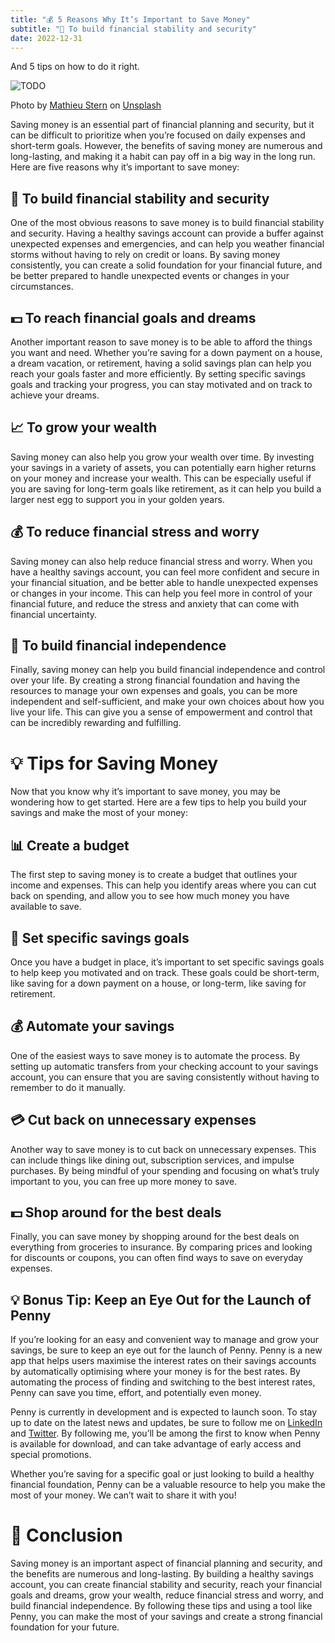 ```yaml
---
title: "💰 5 Reasons Why It’s Important to Save Money"
subtitle: "🏡 To build financial stability and security"
date: 2022-12-31
---
```


And 5 tips on how to do it right.

<Image src={image0} alt="TODO" />

Photo by [Mathieu Stern](https://unsplash.com/@mathieustern?utm_source=medium&utm_medium=referral) on [Unsplash](https://unsplash.com/?utm_source=medium&utm_medium=referral)

Saving money is an essential part of financial planning and security, but it can be difficult to prioritize when you’re focused on daily expenses and short-term goals. However, the benefits of saving money are numerous and long-lasting, and making it a habit can pay off in a big way in the long run. Here are five reasons why it’s important to save money:

## 🏡 To build financial stability and security

One of the most obvious reasons to save money is to build financial stability and security. Having a healthy savings account can provide a buffer against unexpected expenses and emergencies, and can help you weather financial storms without having to rely on credit or loans. By saving money consistently, you can create a solid foundation for your financial future, and be better prepared to handle unexpected events or changes in your circumstances.

## 💵 To reach financial goals and dreams

Another important reason to save money is to be able to afford the things you want and need. Whether you’re saving for a down payment on a house, a dream vacation, or retirement, having a solid savings plan can help you reach your goals faster and more efficiently. By setting specific savings goals and tracking your progress, you can stay motivated and on track to achieve your dreams.

## 📈 To grow your wealth

Saving money can also help you grow your wealth over time. By investing your savings in a variety of assets, you can potentially earn higher returns on your money and increase your wealth. This can be especially useful if you are saving for long-term goals like retirement, as it can help you build a larger nest egg to support you in your golden years.

## 💰 To reduce financial stress and worry

Saving money can also help reduce financial stress and worry. When you have a healthy savings account, you can feel more confident and secure in your financial situation, and be better able to handle unexpected expenses or changes in your income. This can help you feel more in control of your financial future, and reduce the stress and anxiety that can come with financial uncertainty.

## 💪 To build financial independence

Finally, saving money can help you build financial independence and control over your life. By creating a strong financial foundation and having the resources to manage your own expenses and goals, you can be more independent and self-sufficient, and make your own choices about how you live your life. This can give you a sense of empowerment and control that can be incredibly rewarding and fulfilling.

# 💡 Tips for Saving Money

Now that you know why it’s important to save money, you may be wondering how to get started. Here are a few tips to help you build your savings and make the most of your money:

## 📊 Create a budget

The first step to saving money is to create a budget that outlines your income and expenses. This can help you identify areas where you can cut back on spending, and allow you to see how much money you have available to save.

## 💸 Set specific savings goals

Once you have a budget in place, it’s important to set specific savings goals to help keep you motivated and on track. These goals could be short-term, like saving for a down payment on a house, or long-term, like saving for retirement.

## 💰 Automate your savings

One of the easiest ways to save money is to automate the process. By setting up automatic transfers from your checking account to your savings account, you can ensure that you are saving consistently without having to remember to do it manually.

## 💳 Cut back on unnecessary expenses

Another way to save money is to cut back on unnecessary expenses. This can include things like dining out, subscription services, and impulse purchases. By being mindful of your spending and focusing on what’s truly important to you, you can free up more money to save.

## 💵 Shop around for the best deals

Finally, you can save money by shopping around for the best deals on everything from groceries to insurance. By comparing prices and looking for discounts or coupons, you can often find ways to save on everyday expenses.

## 💡 Bonus Tip: Keep an Eye Out for the Launch of Penny

If you’re looking for an easy and convenient way to manage and grow your savings, be sure to keep an eye out for the launch of Penny. Penny is a new app that helps users maximise the interest rates on their savings accounts by automatically optimising where your money is for the best rates. By automating the process of finding and switching to the best interest rates, Penny can save you time, effort, and potentially even money.

Penny is currently in development and is expected to launch soon. To stay up to date on the latest news and updates, be sure to follow me on [LinkedIn](https://www.linkedin.com/in/isaac-harris-holt/) and [Twitter](https://twitter.com/IsaacHarrisHolt). By following me, you’ll be among the first to know when Penny is available for download, and can take advantage of early access and special promotions.

Whether you’re saving for a specific goal or just looking to build a healthy financial foundation, Penny can be a valuable resource to help you make the most of your money. We can’t wait to share it with you!

# 📝 Conclusion

Saving money is an important aspect of financial planning and security, and the benefits are numerous and long-lasting. By building a healthy savings account, you can create financial stability and security, reach your financial goals and dreams, grow your wealth, reduce financial stress and worry, and build financial independence. By following these tips and using a tool like Penny, you can make the most of your savings and create a strong financial foundation for your future.
